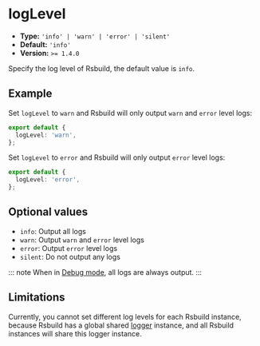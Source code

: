 # logLevel

- **Type:** `'info' | 'warn' | 'error' | 'silent'`
- **Default:** `'info'`
- **Version:** `>= 1.4.0`

Specify the log level of Rsbuild, the default value is `info`.

## Example

Set `logLevel` to `warn` and Rsbuild will only output `warn` and `error` level logs:

```ts title="rsbuild.config.ts"
export default {
  logLevel: 'warn',
};
```

Set `logLevel` to `error` and Rsbuild will only output `error` level logs:

```ts title="rsbuild.config.ts"
export default {
  logLevel: 'error',
};
```

## Optional values

- `info`: Output all logs
- `warn`: Output `warn` and `error` level logs
- `error`: Output `error` level logs
- `silent`: Do not output any logs

::: note
When in [Debug mode](/guide/debug/debug-mode), all logs are always output.
:::

## Limitations

Currently, you cannot set different log levels for each Rsbuild instance, because Rsbuild has a global shared [logger](/api/javascript-api/core#logger) instance, and all Rsbuild instances will share this logger instance.

